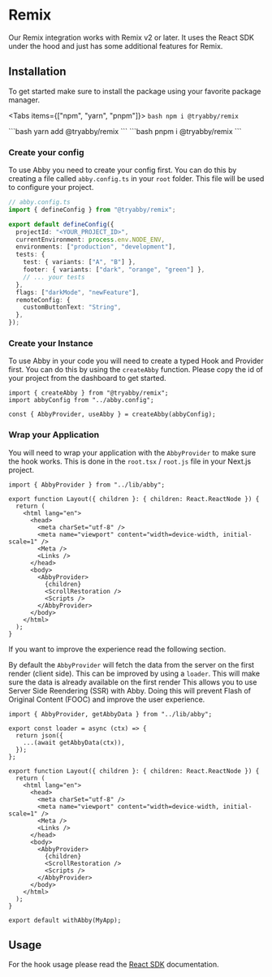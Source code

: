 
# Remix

Our Remix integration works with Remix v2 or later. It uses the React SDK under the hood and just has some additional features for Remix.

## Installation

To get started make sure to install the package using your favorite package manager.

<Tabs items={["npm", "yarn", "pnpm"]}>
  <Tab>
    ```bash
    npm i @tryabby/remix
    ```
    </Tab>

  <Tab>
    ```bash
    yarn add @tryabby/remix
    ```
</Tab>
  <Tab>
    ```bash
    pnpm i @tryabby/remix 
    ```
    </Tab>
</Tabs>

### Create your config

To use Abby you need to create your config first. You can do this by creating a file called `abby.config.ts` in your `root` folder. This file will be used to configure your project.

```ts
// abby.config.ts
import { defineConfig } from "@tryabby/remix";

export default defineConfig({
  projectId: "<YOUR_PROJECT_ID>",
  currentEnvironment: process.env.NODE_ENV,
  environments: ["production", "development"],
  tests: {
    test: { variants: ["A", "B"] },
    footer: { variants: ["dark", "orange", "green"] },
    // ... your tests
  },
  flags: ["darkMode", "newFeature"],
  remoteConfig: {
    customButtonText: "String",
  },
});
```

### Create your Instance

To use Abby in your code you will need to create a typed Hook and Provider first. You can do this by using the `createAbby` function.
Please copy the id of your project from the dashboard to get started.

```tsx
import { createAbby } from "@tryabby/remix";
import abbyConfig from "../abby.config";

const { AbbyProvider, useAbby } = createAbby(abbyConfig);
```

### Wrap your Application

You will need to wrap your application with the `AbbyProvider` to make sure the hook works.
This is done in the `root.tsx` / `root.js` file in your Next.js project.

```tsx
import { AbbyProvider } from "../lib/abby";

export function Layout({ children }: { children: React.ReactNode }) {
  return (
    <html lang="en">
      <head>
        <meta charSet="utf-8" />
        <meta name="viewport" content="width=device-width, initial-scale=1" />
        <Meta />
        <Links />
      </head>
      <body>
        <AbbyProvider>
          {children}
          <ScrollRestoration />
          <Scripts />
        </AbbyProvider>
      </body>
    </html>
  );
}
```

<Callout type="info" emoji="💡">
  If you want to improve the experience read the following section.
</Callout>

By default the `AbbyProvider` will fetch the data from the server on the first render (client side). This can be improved by using a `loader`. This will make sure the data is already available on the first render
This allows you to use Server Side Reendering (SSR) with Abby.
Doing this will prevent Flash of Original Content (FOOC) and improve the user experience.

```tsx /await getAbbyData(ctx)/
import { AbbyProvider, getAbbyData } from "../lib/abby";

export const loader = async (ctx) => {
  return json({
    ...(await getAbbyData(ctx)),
  });
};

export function Layout({ children }: { children: React.ReactNode }) {
  return (
    <html lang="en">
      <head>
        <meta charSet="utf-8" />
        <meta name="viewport" content="width=device-width, initial-scale=1" />
        <Meta />
        <Links />
      </head>
      <body>
        <AbbyProvider>
          {children}
          <ScrollRestoration />
          <Scripts />
        </AbbyProvider>
      </body>
    </html>
  );
}

export default withAbby(MyApp);
```

## Usage

For the hook usage please read the [React SDK](/integrations/react#usage) documentation.
